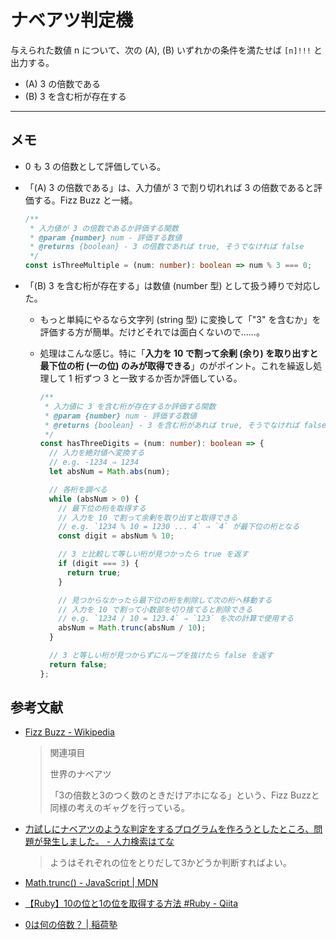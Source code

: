 
# ナベアツ判定機

与えられた数値 n について、次の (A), (B) いずれかの条件を満たせば `[n]!!!` と出力する。

- (A) 3 の倍数である
- (B) 3 を含む桁が存在する

<NabeatsuAssessmenter />

---

## メモ

- 0 も 3 の倍数として評価している。
- 「(A) 3 の倍数である」は、入力値が 3 で割り切れれば 3 の倍数であると評価する。Fizz Buzz と一緒。

  ```ts
  /**
   * 入力値が 3 の倍数であるか評価する関数
   * @param {number} num - 評価する数値
   * @returns {boolean} - 3 の倍数であれば true, そうでなければ false
   */
  const isThreeMultiple = (num: number): boolean => num % 3 === 0;
  ```

- 「(B) 3 を含む桁が存在する」は数値 (number 型) として扱う縛りで対応した。

  - もっと単純にやるなら文字列 (string 型) に変換して「"3" を含むか」を評価する方が簡単。だけどそれでは面白くないので……。
  - 処理はこんな感じ。特に「**入力を 10 で割って余剰 (余り) を取り出すと最下位の桁 (一の位) のみが取得できる**」のがポイント。これを繰返し処理して 1 桁ずつ 3 と一致するか否か評価している。

    ```ts
    /**
     * 入力値に 3 を含む桁が存在するか評価する関数
     * @param {number} num - 評価する数値
     * @returns {boolean} - 3 を含む桁があれば true, そうでなければ false
     */
    const hasThreeDigits = (num: number): boolean => {
      // 入力を絶対値へ変換する
      // e.g. -1234 ⇒ 1234
      let absNum = Math.abs(num);

      // 各桁を調べる
      while (absNum > 0) {
        // 最下位の桁を取得する
        // 入力を 10 で割って余剰を取り出すと取得できる
        // e.g. `1234 % 10 = 1230 ... 4` ⇒ `4` が最下位の桁となる
        const digit = absNum % 10;

        // 3 と比較して等しい桁が見つかったら true を返す
        if (digit === 3) {
          return true;
        }

        // 見つからなかったら最下位の桁を削除して次の桁へ移動する
        // 入力を 10 で割って小数部を切り捨てると削除できる
        // e.g. `1234 / 10 = 123.4` ⇒ `123` を次の計算で使用する
        absNum = Math.trunc(absNum / 10);
      }

      // 3 と等しい桁が見つからずにループを抜けたら false を返す
      return false;
    };
    ```

## 参考文献

- [Fizz Buzz - Wikipedia](https://ja.wikipedia.org/wiki/Fizz_Buzz)

  > 関連項目
  >
  > 世界のナベアツ
  >
  > 「3の倍数と3のつく数のときだけアホになる」という、Fizz Buzzと同様の考えのギャグを行っている。

- [力試しにナベアツのような判定をするプログラムを作ろうとしたところ、問題が発生しました。 - 人力検索はてな](https://q.hatena.ne.jp/1207585413)

  > ようはそれぞれの位をとりだして3かどうか判断すればよい。

- [Math.trunc() - JavaScript | MDN](https://developer.mozilla.org/ja/docs/Web/JavaScript/Reference/Global_Objects/Math/trunc)
- [【Ruby】10の位と1の位を取得する方法 #Ruby - Qiita](https://qiita.com/suzu12/items/d0b53838353d6a6e651e)
- [0は何の倍数？ | 稲荷塾](https://inarijuku.com/2017/09/17/5521/)

<Version version="0.2.0" onDate="2024-05-18" />
